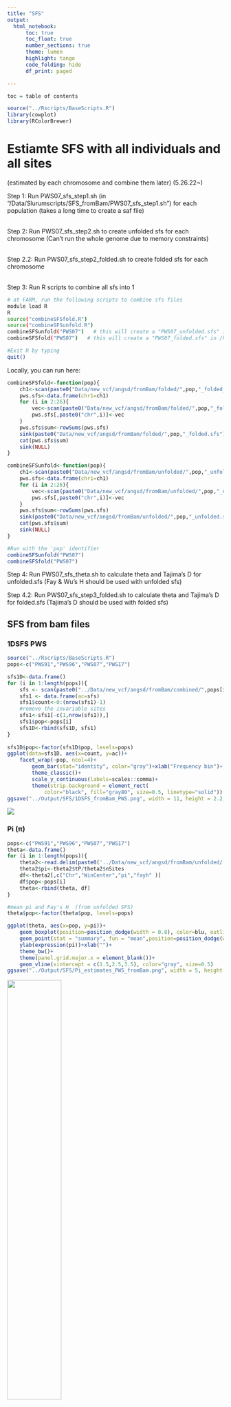 ```yaml
---
title: "SFS"
output:
  html_notebook:
      toc: true 
      toc_float: true
      number_sections: true
      theme: lumen
      highlight: tango
      code_folding: hide
      df_print: paged

---
```

```r
toc = table of contents

```

```r
source("../Rscripts/BaseScripts.R")
library(cowplot)
library(RColorBrewer)
```


# Estiamte SFS with all individuals and all sites

(estimated by each chromosome and combine them later) (5.26.22~)  

Step 1: Run PWS07_sfs_step1.sh (in "/Data/Slurumscripts/SFS_fromBam/PWS07_sfs_step1.sh") for each population (takes a long time to create a saf file)  
<br>

Step 2: Run PWS07_sfs_step2.sh to create unfolded sfs for each chromosome (Can't run the whole genome due to memory constraints)  
<br> 

Step 2.2: Run PWS07_sfs_step2_folded.sh to create folded sfs for each chromosome   
<br>

Step 3: Run R scripts to combine all sfs into 1

```bash
# at FARM, run the following scripts to combine sfs files
module load R
R
source("combineSFSfold.R") 
source("combineSFSunfold.R") 
combineSFSunfold("PWS07")   # this will create a "PWS07_unfolded.sfs" in /home/ktist/ph/data/angsd/SFS/fromBam/
combineSFSfold("PWS07")   # this will create a "PWS07_folded.sfs" in /home/ktist/ph/data/angsd/SFS/fromBam/folded/

#Exit R by typing 
quit()
```

    
Locally, you can run here:
```r
combineSFSfold<-function(pop){
    ch1<-scan(paste0("Data/new_vcf/angsd/fromBam/folded/",pop,"_folded_chr1.sfs"))
    pws.sfs<-data.frame(chr1=ch1)
    for (i in 2:26){
        vec<-scan(paste0("Data/new_vcf/angsd/fromBam/folded/",pop,"_folded_chr",i,".sfs"))
        pws.sfs[,paste0("chr",i)]<-vec
    }
    pws.sfs$sum<-rowSums(pws.sfs)
    sink(paste0("Data/new_vcf/angsd/fromBam/folded/",pop,"_folded.sfs"))
    cat(pws.sfs$sum)
    sink(NULL)
}

combineSFSunfold<-function(pop){
    ch1<-scan(paste0("Data/new_vcf/angsd/fromBam/unfolded/",pop,"_unfolded_chr1.sfs"))
    pws.sfs<-data.frame(chr1=ch1)
    for (i in 2:26){
        vec<-scan(paste0("Data/new_vcf/angsd/fromBam/unfolded/",pop,"_unfolded_chr",i,".sfs"))
        pws.sfs[,paste0("chr",i)]<-vec
    }
    pws.sfs$sum<-rowSums(pws.sfs)
    sink(paste0("Data/new_vcf/angsd/fromBam/unfolded/",pop,"_unfolded.sfs"))
    cat(pws.sfs$sum)
    sink(NULL)
}

#Run with the 'pop' identifier
combineSFSunfold("PWS07")
combineSFSfold("PWS07")

```

Step 4: Run PWS07_sfs_theta.sh to calculate theta and Tajima's D for unfolded.sfs (Fay & Wu's H should be used with unfolded sfs)  

Step 4.2: Run PWS07_sfs_step3_folded.sh to calculate theta and Tajima's D for folded.sfs (Tajima's D should be used with folded sfs)  

## SFS from bam files {.tabset}

### 1DSFS PWS

```r

source("../Rscripts/BaseScripts.R")
pops<-c("PWS91","PWS96","PWS07","PWS17")

sfs1D<-data.frame()
for (i in 1:length(pops)){
    sfs <- scan(paste0("../Data/new_vcf/angsd/fromBam/combined/",pops[i],"_unfolded.sfs"))
    sfs1 <- data.frame(ac=sfs)
    sfs1$count<-0:(nrow(sfs1)-1)
    #remove the invariable sites
    sfs1<-sfs1[-c(1,nrow(sfs1)),]
    sfs1$pop<-pops[i]
    sfs1D<-rbind(sfs1D, sfs1)
}
    
sfs1D$pop<-factor(sfs1D$pop, levels=pops)
ggplot(data=sfs1D, aes(x=count, y=ac))+
    facet_wrap(~pop, ncol=4)+
        geom_bar(stat="identity", color="gray")+xlab("Frequency bin")+ ylab("Number of alleles")+
        theme_classic()+
        scale_y_continuous(labels=scales::comma)+
        theme(strip.background = element_rect(
            color="black", fill="gray80", size=0.5, linetype="solid"))
ggsave("../Output/SFS/1DSFS_fromBam_PWS.png", width = 11, height = 2.2, dpi=300)
```
![](../Output/SFS/1DSFS_fromBam_PWS.png)

### Pi (π)

```r
pops<-c("PWS91","PWS96","PWS07","PWS17")
theta<-data.frame()
for (i in 1:length(pops)){
    theta2<-read.delim(paste0('../Data/new_vcf/angsd/fromBam/unfolded/',pops[i],'_50kwin_10kstep.pestPG'))
    theta2$pi<-theta2$tP/theta2$nSites
    df<-theta2[,c("Chr","WinCenter","pi","fayh" )]
    df$pop<-pops[i]    
    theta<-rbind(theta, df)
}

#mean pi and Fay's H  (from unfolded SFS)
theta$pop<-factor(theta$pop, levels=pops)

ggplot(theta, aes(x=pop, y=pi))+
    geom_boxplot(position=position_dodge(width = 0.8), color=blu, outlier.alpha = 0.6,outlier.size = 0.7,width=0.6)+
    geom_point(stat = "summary", fun = "mean",position=position_dodge(width = 0.8))+
    ylab(expression(pi))+xlab("")+
    theme_bw()+
    theme(panel.grid.major.x = element_blank())+
    geom_vline(xintercept = c(1.5,2.5,3.5), color="gray", size=0.5)
ggsave("../Output/SFS/Pi_estimates_PWS_fromBam.png", width = 5, height = 3.5)
```

![](../Output/SFS/Pi_estimates_PWS_fromBam.png){width=50%}  

### Fay's H

```r
ggplot(theta, aes(x=pop, y=fayh))+
    geom_boxplot(position=position_dodge(width = 0.8), color=grb, outlier.alpha = 0.6,outlier.size = 0.7,width=0.6)+
    geom_point(stat = "summary", fun = "mean",position=position_dodge(width = 0.8))+
    ylab("Fay's H")+xlab("")+
    theme_bw()+
    theme(panel.grid.major.x = element_blank())+
    geom_vline(xintercept = c(1.5,2.5,3.5), color="gray", size=0.5)
ggsave("../Output/SFS/FayH_estimates_PWS_fromBam.png", width = 5, height = 3.5)
```
![](../Output/SFS/FayH_estimates_PWS_fromBam.png){width=50%}



### Tajima's D

```r

#Tajima's D (folded SFS)
theta<-data.frame()
for (i in 1:length(pops)){
    theta2<-read.delim(paste0('../Data/new_vcf/angsd/fromBam/folded/',pops[i],'_50kwin_10kstep.pestPG'))
    df<-theta2[,c("Chr","WinCenter","Tajima" )]
    df$pop<-pops[i]    
    theta<-rbind(theta, df)
}

theta$pop<-factor(theta$pop, levels=pops)
ggplot(theta, aes(x=pop, y=Tajima))+
    geom_boxplot(position=position_dodge(width = 0.8), color=org, outlier.alpha = 0.6,outlier.size = 0.7,width=0.6)+
    geom_point(stat = "summary", fun = "mean",position=position_dodge(width = 0.8))+
    ylab("Tajima's D")+xlab("")+
    theme_bw()+
    theme(panel.grid.major.x = element_blank())+
    geom_vline(xintercept = c(1.5,2.5,3.5), color="gray", size=0.5)
ggsave("../Output/SFS/TajimaD_PWS_fromBam.png", width = 5, height = 3.5)

```
![](../Output/SFS/TajimaD_PWS_fromBam.png){width=50%}

## Estimate SFS from VCF files 
(Using maf0.00 -no low allele freq cutoff)

Step 1: Run BC17_angsd_SFS.sh (in "/Data/Slurumscripts/SFS_fromVCFmaf00/") for each population - this will calculate sfs, theta for both folded and unfolded SFS. 

Step 2: Create 2D SFS by running each combination (ex. BC17CA172DSFS.sh in "/Data/Slurumscripts/SFS_fromVCFmaf00/") 

Step 3: Calculate Fst/Pbs for population combinations by running 3DFst scripts (ex. 3DFst_pws1.sh) 

```r
#Plot 2D SFS (Sfs_comparison.R)
source("../Rscripts/BaseScripts.R")

## 2D SFS
# The output from ANGSD is a flatten matrix: each value is the count of sites with the corresponding joint frequency ordered as
# [0,0] [0,1] [0,2] ..

# function to create a matrix from ANGSD output (a flatten matrix)
vec2mat<-function(vec, n1,n2, pop1, pop2){
    n1<-n1
    n2<-n2
    pop1<-pop1
    pop2<-pop2
    ANGSD.2D.SFS <- scan(paste(vec, sep=""), quiet=T)
    ANGSD.2D.SFS <- t(matrix(ANGSD.2D.SFS, nrow=n2*2+1, ncol=n1*2+1))
    # mask non-variant sites
    ANGSD.2D.SFS[1,1] <- 0
    ANGSD.2D.SFS[nrow(ANGSD.2D.SFS),ncol(ANGSD.2D.SFS)] <- 0
    df<-data.frame(ANGSD.2D.SFS)
    colnames(df)<-0:(ncol(df)-1)
    df$count<-0:(nrow(df)-1)
    return(df)
}

#Plot 2D SFS heatmap     
pops.info<-read.csv("../Data/Sample_metadata_892pops.csv")
pops.info$yr<-''
pops.info$yr[pops.info$year==96|pops.info$year==91]<-paste0(19,pops.info$year[pops.info$year==96|pops.info$year==91])
pops.info$yr[pops.info$year==07|pops.info$year==06|pops.info$year==17]<-paste0(20,pops.info$year[pops.info$year==07|pops.info$year==06|pops.info$year==17])
pops.info$yr<-apply(pops.info["yr"], 1, function(x) {if(x==206) x=2006
                                        if (x==207) x=2007
                                        else x=x})
pops.info$yr<-as.integer(pops.info$yr)
pops<-unique(pops.info$Population.Year)

pwss<-c("PWS91","PWS96","PWS07","PWS17")
tbs<-c("TB91","TB96","TB06","TB17")
sss<-c("SS96","SS06","SS17")
y17<-pops[grep("17",pops)]
comb1<-combn(pwss, 2)
comb1<-t(comb1)
comb2<-combn(tbs, 2)
comb2<-t(comb2)
comb3<-combn(sss, 2)
comb3<-t(comb3)
comb4<-combn(y17, 2)
comb4<-t(comb4)

#https://stackoverflow.com/questions/49689069/heatmap-with-continuous-rainbow-colours
cols <- rev(rainbow(7)[-7]) #rainbow colors for heatmap

#PWS
Plots<-list()
sfs.pws<-data.frame()
for (i in 1: nrow(comb1)){
    pop1<-comb1[i,1]
    pop2<-comb1[i,2]
    n1<-nrow(pops.info[pops.info$Population.Year==pop1,])
    n2<-nrow(pops.info[pops.info$Population.Year==pop2,])
    
    sfs1<-vec2mat(paste0("../Data/new_vcf/angsd/fromVCF/2D/folded_",pop1,"_",pop2,"_maf00.sfs"), n1=n1, n2=n2, pop1=pop1, pop2=pop2)
    
    if (pops.info$yr[pops.info$Population.Year==pop1][1]>pops.info$yr[pops.info$Population.Year==pop2][1]){
        sfs1<-data.frame(t(sfs1[,1:(ncol(sfs1)-1)]))
        colnames(sfs1)<-0:(ncol(sfs1)-1)
        sfs1$count<-0:(nrow(sfs1)-1)
        p2<-pop2
        pop2<-pop1
        pop1<-p2
    }
    #Plot first 30
    sfs2<-sfs1[1:30,1:30]
    sfs2$count<-0:(nrow(sfs2)-1)
    sfsm2<-melt(sfs2, id.vars="count")
    sfsm2$variable<-as.integer(as.character(sfsm2$variable))
    
    #zero as white (replace with NA)
    sfsm2$value[sfsm2$value==0]<-NA
    sfsm2$pop1<-pop1
    sfsm2$pop2<-pop2
    sfs.pws<-rbind(sfs.pws, sfsm2)
}

sfs.pws$pop1<-factor(sfs.pws$pop1, levels=c("PWS91","PWS96","PWS07","PWS17"))
sfs.pws$pop2<-factor(sfs.pws$pop2, levels=c("PWS91","PWS96","PWS07","PWS17"))

ggplot(sfs.pws, aes(x=count, y=variable))+
    facet_grid(pop2~pop1)+
    geom_raster(aes(fill=log10(value)))+xlab('')+ylab("")+
    scale_fill_gradientn(colors=cols, name="log(# of alleles)", na.value = "white")+
    theme_minimal()
ggsave("../Output/SFS/sfs_2D_PWS.png", width = 10, height = 8, dpi=300)
   

#TB
sfs.tb<-data.frame()
for (i in 1: nrow(comb2)){
    pop1<-comb2[i,1]
    pop2<-comb2[i,2]
    n1<-nrow(pops.info[pops.info$Population.Year==pop1,])
    n2<-nrow(pops.info[pops.info$Population.Year==pop2,])
    
    sfs1<-vec2mat(paste0("../Data/new_vcf/angsd/fromVCF/2D/folded_",pop1,"_",pop2,"_maf00.sfs"), n1=n1, n2=n2, pop1=pop1, pop2=pop2)
    
    if (pops.info$yr[pops.info$Population.Year==pop1][1]>pops.info$yr[pops.info$Population.Year==pop2][1]){
        sfs1<-data.frame(t(sfs1[,1:(ncol(sfs1)-1)]))
        colnames(sfs1)<-0:(ncol(sfs1)-1)
        sfs1$count<-0:(nrow(sfs1)-1)
        p2<-pop2
        pop2<-pop1
        pop1<-p2
    }
    #Plot first 30
    sfs2<-sfs1[1:30,1:30]
    sfs2$count<-0:(nrow(sfs2)-1)
    sfsm2<-melt(sfs2, id.vars="count")
    sfsm2$variable<-as.integer(as.character(sfsm2$variable))
    
    #zero as white (replace with NA)
    sfsm2$value[sfsm2$value==0]<-NA
    sfsm2$pop1<-pop1
    sfsm2$pop2<-pop2
    sfs.tb<-rbind(sfs.tb, sfsm2)
}

sfs.tb$pop1<-factor(sfs.tb$pop1, levels=c("TB91","TB96","TB06","TB17"))
sfs.tb$pop2<-factor(sfs.tb$pop2, levels=c("TB91","TB96","TB06","TB17"))

ggplot(sfs.tb, aes(x=count, y=variable))+
    facet_grid(pop2~pop1)+
    geom_raster(aes(fill=log10(value)))+xlab('')+ylab("")+
    scale_fill_gradientn(colors=cols, name="log(# of alleles)", na.value = "white")+
    theme_minimal()
ggsave("../Output/SFS/sfs_2D_TB.png", width = 10, height = 8, dpi=300)

#SS
sfs.ss<-data.frame()
for (i in 1: nrow(comb3)){
    pop1<-comb3[i,1]
    pop2<-comb3[i,2]
    n1<-nrow(pops.info[pops.info$Population.Year==pop1,])
    n2<-nrow(pops.info[pops.info$Population.Year==pop2,])
    sfs1<-vec2mat(paste0("../Data/new_vcf/angsd/fromVCF/2D/folded_",pop1,"_",pop2,"_maf00.sfs"), n1=n1, n2=n2, pop1=pop1, pop2=pop2)
    if (pops.info$yr[pops.info$Population.Year==pop1][1]>pops.info$yr[pops.info$Population.Year==pop2][1]){
        sfs1<-data.frame(t(sfs1[,1:(ncol(sfs1)-1)]))
        colnames(sfs1)<-0:(ncol(sfs1)-1)
        sfs1$count<-0:(nrow(sfs1)-1)
        p2<-pop2
        pop2<-pop1
        pop1<-p2
    }
    #Plot first 30
    sfs2<-sfs1[1:30,1:30]
    sfs2$count<-0:(nrow(sfs2)-1)
    sfsm2<-melt(sfs2, id.vars="count")
    sfsm2$variable<-as.integer(as.character(sfsm2$variable))
    
    #zero as white (replace with NA)
    sfsm2$value[sfsm2$value==0]<-NA
    sfsm2$pop1<-pop1
    sfsm2$pop2<-pop2
    sfs.ss<-rbind(sfs.ss, sfsm2)
}
sfs.ss$pop1<-factor(sfs.ss$pop1, levels=c("SS96","SS06","SS17"))
sfs.ss$pop2<-factor(sfs.ss$pop2, levels=c("SS96","SS06","SS17"))

ggplot(sfs.ss, aes(x=count, y=variable))+
    facet_grid(pop2~pop1)+
    geom_raster(aes(fill=log(value)))+xlab('')+ylab("")+
    scale_fill_gradientn(colors=cols, name="log(# of alleles)", na.value = "white")+
    theme_minimal()
ggsave("../Output/SFS/sfs_2D_SS.png", width = 10, height = 8, dpi=300)

#2017 pops
sfs17<-data.frame()
for (i in 1: nrow(comb4)){
    pop1<-comb4[i,1]
    pop2<-comb4[i,2]
    n1<-nrow(pops.info[pops.info$Population.Year==pop1,])
    n2<-nrow(pops.info[pops.info$Population.Year==pop2,])
    sfs1<-vec2mat(paste0("../Data/new_vcf/angsd/fromVCF/2D/folded_",pop1,"_",pop2,"_maf00.sfs"), n1=n1, n2=n2, pop1=pop1, pop2=pop2)
    
    #Plot first 30
    sfs2<-sfs1[1:30,1:30]
    sfs2$count<-0:(nrow(sfs2)-1)
    sfsm2<-melt(sfs2, id.vars="count")
    sfsm2$variable<-as.integer(as.character(sfsm2$variable))
    
    #zero as white (replace with NA)
    sfsm2$value[sfsm2$value==0]<-NA
    sfsm2$pop1<-pop1
    sfsm2$pop2<-pop2
    sfs17<-rbind(sfs17, sfsm2)
}

sfs17$pop1<-factor(sfs17$pop1, levels=paste(y17))
sfs17$pop2<-factor(sfs17$pop2, levels=paste(y17))

ggplot(sfs17, aes(x=count, y=variable))+
    facet_grid(pop2~pop1)+
    geom_raster(aes(fill=log(value)))+xlab('')+ylab("")+
    scale_fill_gradientn(colors=cols, name="log(# of alleles)", na.value = "white")+
    theme_minimal()
ggsave("../Output/SFS/sfs_2D_2017.png", width = 20, height = 16, dpi=300)
```

### 1D SFS all populations (Downsampled bam files)  
![](../Output/SFS/1DSFS_all_downsampled.png)  

### 2D SFS PWS  
![](../Output/SFS/sfs_2D_PWS.png){width=50%}

### 2D SFS TB    
![](../Output/SFS/sfs_2D_TB.png){width=50%}

### 2D SFS SS   
![](../Output/SFS/sfs_2D_SS.png){width=50%}  

### 2D SFS (2017)     
![](../Output/SFS/sfs_2D_2017.png){width=70%}  


# Fst between years per population 

## PWS  

### Fst along the genome
```r
### Fst estimates from 2Dsfs
pops<-c("PWS91","PWS96","PWS07","PWS17")
comb<-t(combn(pops,2))

fst<-data.frame()
for (i in 1: nrow(comb)){
    pop1<-comb[i,1]
    pop2<-comb[i,2]
    df<-read.delim(paste0("../Data/new_vcf/angsd/fromVCF/2D/fst_",pop1,"_",pop2,"_50kWindow_maf00"))
    conames<-colnames(df)[2:4]
    colnames(df)[4]<-"Fst"
    colnames(df)[1:3]<-conames
    df$pop<-paste0(pop1,".vs.",pop2)
    df$ch=as.integer(gsub("chr","", df$chr))
    df<-df[order(df$ch),]
    df$loc<-1:nrow(df)
    fst<-rbind(fst, df)
}

evens<-paste0("chr",seq(2,26, by=2))
#Plot Fst valuese across Genome
fst$color<-"col1"
fst$color[fst$chr %in% evens]<-"col2"
fst$pop<-factor(fst$pop, levels=unique(fst$pop))

#add chromosome number
df<-fst[fst$pop=="PWS91.vs.PWS96",]
rows<-data.frame(chr=1:26)
for (i in 1:26){
    if (i ==1){
        rows$n[i]<-nrow(df[df$ch==i,])
        rows$middle[i]<--nrow(df[df$ch==i,])/2
    }
    if (i >1){
        rows$n[i]<-nrow(df[df$ch==i,])
        rows$middle[i]<-sum(rows$n[1:(i-1)])+rows$n[i]/2
    }
}
#
ggplot(fst, aes(x=loc, y=Fst, color=color))+
    facet_wrap(~pop, ncol = 1, strip.position="right")+
    geom_point(size=0.2)+
    scale_color_manual(values=c("gray50","steelblue"))+
    theme_bw()+
    ylab("Fst")+xlab('Genome position')+
    theme(legend.position = "none", panel.grid.major.x = element_blank(), panel.grid.minor.x = element_blank())+
    scale_x_continuous(breaks=rows$middle, labels=1:26)
ggsave("../Output/SFS/PWS_Fst_pairwise_comparison.png", width = 20, height = 10, dpi=150)
```
![Pairwise Fst along the genome](../Output/SFS/PWS_Fst_pairwise_comparison.png)  
### Pairwise Fst along each chromosome

```r
## Plot Fst values along each chromosome
fst$chr<-factor(fst$chr, levels=paste0("chr",1:26))
fstpw<-fst
plots<-list()
compare<-paste0(unique(fstpw$pop))
max(fstpw$Fst)
for (i in 1:6){ 
    fs<-gsub("vs.","",compare[i])
    pops <- unlist(strsplit(fs, "\\."))
    maxy<-max(fstpw$Fst[fstpw$pop==compare[i]])
    # Fst with actual line to highlight the differences
    plots[[i]] <- ggplot(fstpw[fstpw$pop==compare[i],], aes(x =midPos, y =Fst )) + 
        geom_point(size = 1, color = gry,alpha = 0.4, shape = 1)+
        theme_minimal()+ylim(0,maxy+0.02)+
        theme(axis.text.x=element_blank())+
        ylab("Fst\n")+ xlab("")+ 
        ggtitle(paste0(pops[1]," vs.", pops[2]))+
        geom_line(color=blu, size=0.2)+
        facet_wrap(~chr, ncol = 9)
}
#save the plots together
{png(paste0("../Output/SFS/PWS_Fst_maf00_chr.png"), height = 8, width = 18, res=150, units = "in")
grid.arrange(plots[[3]], plots[[2]], plots[[4]], plots[[1]],plots[[5]],plots[[6]], ncol=3)
dev.off()}
```
![Pairwise Fst for each genome](../Output/SFS/PWS_Fst_maf00_chr.png)  
  

### Create pairwise Fst matrix
```r
## ..continued from above 
pops<-c("PWS91","PWS96","PWS07","PWS17")
comb<-t(combn(pops,2))

## Plot average fst in a heatmap
comp<-unique(fst$pop)
pairfst<-data.frame(matrix(ncol=4, nrow=4), row.names=pops)
colnames(pairfst)<-pops
for (i in 1:6){
    pop1<-comb[i,1]
    pop2<-comb[i,2]
    df<-fst[fst$pop==comp[i],]
    pairfst[pop1,pop2]<-mean(df$Fst, na.rm=T)
    #pairfst[pop2,pop1]<-mean(df$Fst, na.rm=T)
}
write.csv(pairfst,"../Output/SFS/PWS_pairwiseFst_matrix.csv")

pairfst<-read.csv("../Output/SFS/PWS_pairwiseFst_matrix.csv", row.names = 1)
df<-pairfst
diag(df)<-0
df$pop<-rownames(df)
dfm<-melt(df,na.rm=T, id.vars='pop')

#NA to diagonal
dfm$value[dfm$value==0]<-NA
dfm$pop<-factor(dfm$pop, levels=pops)
dfm$value<-round(dfm$value, 4)
ggplot(data = dfm, aes(pop, variable, fill = value))+
    geom_tile(color = "white")+
    scale_fill_gradientn(colors=c("white", "#0C54FF"), limits=c(0, (max(dfm$value, na.rm=T)+0.005)),na.value="gray80", 
                         name="Fst")+
    theme_minimal()+ xlab("")+ylab("")+
    theme(axis.text.x = element_text(angle = 0, vjust = 0, 
                                     size = 12, hjust = 0.5))+
    theme(axis.text.y = element_text(size = 12))+
    coord_fixed()+
    geom_text(aes(pop, variable, label = value), color = "black", size = 5)
ggsave(paste0("../Output/SFS/pairwiseFst_PWS.png"), width = 5, height = 5, dpi=150)
```
![PWS Pairwise Fst](../Output/SFS/pairwiseFst_PWS.png){width=50%}

```r
# Plot Fst in a bar plot ordered and colored in the same way as Fst/Pi shuffle results (Shuffling_pi.fst.tehat.Rmd)
fsts<-dfm[!is.na(dfm$value),]
fsts$comp<-paste0(fsts$pop,"_",fsts$variable)

#set the colors
div1<-diverging_hcl(6, palette="Blue-Red")
div2<-rev(div1)
names(div2)<-c("PWS96_PWS07","PWS07_PWS17","PWS91_PWS96", "PWS91_PWS07", "PWS91_PWS17","PWS96_PWS17")
fsts<-fsts[order(fsts$value, decreasing = T),]
fsts$comp<-factor(fsts$comp, levels=paste0(unique(fsts$comp)))

ggplot(fsts, aes(x=comp, y=value, fill=comp))+
    geom_bar(stat="identity")+
    scale_fill_manual(name = "comp",values = div2)+
    xlab('')+ylab('Fst')+
    theme_classic()+
    theme(axis.text.x = element_text(angle=45, hjust=1), legend.title = element_blank())
ggsave("../Output/Fst/PairwiseFst_ordered.png", width = 4, height = 2.8, dpi=300 )

#Fst over time

fsts2<-fsts[fsts$comp %in% c("PWS91_PWS96","PWS96_PWS07","PWS07_PWS17"),]
fsts2$time<-1
fsts2$time[fsts2$comp=="PWS96_PWS07"]<-2
fsts2$time[fsts2$comp=="PWS07_PWS17"]<-3

ggplot(fsts2, aes(x=time, y=value))+
    geom_point(size=3, color="steelblue")+
    geom_path(color="steelblue")+
    theme_classic()+ylab("Fst")+xlab("")+
    scale_x_continuous(breaks=c(1,2,3), labels=c("91-96", "96-07","07-17"))
ggsave("../Output/Fst/Fst_overTime.png", width = 4, height = 2.8, dpi=300 )

fsts$series<-"1991-2007, 1991-2017"
fsts$series[fsts$comp %in% c("PWS91_PWS96","PWS96_PWS07","PWS07_PWS17")]<-"1991-1996, 1996-2007, 2007-2017"
fsts$series[fsts$comp =="PWS96_PWS17"]<-"1996-2017"
fsts$time<-1
fsts$time[fsts$variable=="PWS17"]<-3
fsts$time[fsts$variable=="PWS07"]<-2
source("../Rscripts/BaseScripts.R")

ggplot(fsts, aes(x=time, y=value, color=series))+
    geom_point(size=3)+
    geom_path()+
    scale_color_manual(values=cols)+
    theme_classic()+ylab("Fst")+xlab("")+
    scale_x_continuous(breaks=c(1,2,3), labels=c("1991-1996", "~2007","~2017"))+
    theme(legend.title = element_blank())
ggsave("../Output/Fst/Fst_overTime_allComparison.png", width = 6, height = 2.8, dpi=300 )


fstP1<-fsts
fstP2<-fsts2
```

![](../Output/Fst/Fst_overTime.png)  


![](../Output/Fst/Fst_overTime_allComparison.png)  


### Plot mean Fst for each chromosome  

```r
# Plot mean Fst of each chromosme
Fst<-data.frame()
compare<-paste0(unique(fstpw$pop))
for (j in 1:26){
    fst.ch<-fst[fst$ch==j,]
    pairch<-data.frame(matrix(ncol=4, nrow=4), row.names=pops)
    colnames(pairch)<-pops
    for (i in 1:6){
        pop1<-comb[i,1]
        pop2<-comb[i,2]
        df<-fst.ch[fst.ch$pop==compare[i],]
        pairch[pop1,pop2]<-mean(df$Fst, na.rm=T)
    }
    diag(pairch)<-0
    pairch$pop<-rownames(pairch)
    dfm<-melt(pairch,na.rm=T, id.vars='pop')
    
    #NA to diagonal
    dfm$value[dfm$value==0]<-NA
    dfm$pop<-factor(dfm$pop, levels=pops)
    dfm$value<-round(dfm$value, 4)
    dfm$chr<-j
    Fst<-rbind(Fst, dfm)
    
}
Fst$id<-paste0(Fst$pop," vs.",Fst$variable)
Fst<-Fst[!is.na(Fst$value),]
ggplot(Fst, aes(x=chr, y=value,color=id))+
    geom_point()+
    geom_path(stat="identity")+
    theme_minimal()+ylab("Fst")+
    scale_x_continuous(breaks=1:26, labels = 1:26)+
    theme(legend.title = element_blank(), panel.grid.minor.x = element_blank())
ggsave("../Output/SFS/PWS_Fst_byChromosome_dotplot.png", width = 8, height=4.5, dpi=150)
```
![PWS average Fst per chromosome](../Output/SFS/PWS_Fst_byChromosome_dotplot.png){width=80%}  

<br>

## Togiak Bay
### Pairwise Fst along the genome  

```r
pops<-c("TB91","TB96","TB06","TB17")
comb<-t(combn(pops,2))

fst<-data.frame()
for (i in 1: nrow(comb)){
    pop1<-comb[i,1]
    pop2<-comb[i,2]
    df<-read.delim(paste0("../Data/new_vcf/angsd/fromVCF/2D/fst_",pop1,"_",pop2,"_50kWindow_maf00"))
    conames<-colnames(df)[2:4]
    colnames(df)[4]<-"Fst"
    colnames(df)[1:3]<-conames
    df$pop<-paste0(pop1,".vs.",pop2)
    df$ch=as.integer(gsub("chr","", df$chr))
    df<-df[order(df$ch),]
    df$loc<-1:nrow(df)
    fst<-rbind(fst, df)
}
evens<-paste0("chr",seq(2,26, by=2))
#Plot Fst values across Genome
fst$color<-"col1"
fst$color[fst$chr %in% evens]<-"col2"
fst$pop<-factor(fst$pop, levels=unique(fst$pop))

#add chromosome number
df<-fst[fst$pop=="TB91.vs.TB96",]
rows<-data.frame(chr=1:26)
for (i in 1:26){
    if (i ==1){
        rows$n[i]<-nrow(df[df$ch==i,])
        rows$middle[i]<--nrow(df[df$ch==i,])/2
    }
    if (i >1){
        rows$n[i]<-nrow(df[df$ch==i,])
        rows$middle[i]<-sum(rows$n[1:(i-1)])+rows$n[i]/2
    }
}
#
ggplot(fst, aes(x=loc, y=Fst, color=color))+
    facet_wrap(~pop, ncol = 1, strip.position="right")+
    geom_point(size=0.2)+
    scale_color_manual(values=c("gray50","steelblue"))+
    theme_bw()+
    ylab("Fst")+xlab('Genome position')+
    theme(legend.position = "none", panel.grid.major.x = element_blank(), panel.grid.minor.x = element_blank())+
    scale_x_continuous(breaks=rows$middle, labels=1:26)
ggsave("../Output/SFS/TB_Fst_pairwise_comparison.png", width =18 , height = 9, dpi=150)
```
![](../Output/SFS/TB_Fst_pairwise_comparison.png)  

### Pairwise Fst along each chromosome
```r
## Plot Fst values along each chromosome
fst$chr<-factor(fst$chr, levels=paste0("chr",1:26))
fsttb<-fst
plots<-list()
compare<-paste0(unique(fsttb$pop))
for (i in 1:6){ 
    fs<-gsub("vs.","",compare[i])
    pops <- unlist(strsplit(fs, "\\."))
    maxy<-max(fsttb$Fst[fsttb$pop==compare[i]])
    # Fst with actual line to highlight the differences
    plots[[i]] <- ggplot(fsttb[fsttb$pop==compare[i],], aes(x =midPos, y =Fst )) + 
        geom_point(size = 1, color = gry,alpha = 0.4, shape = 1)+
        theme_minimal()+ylim(0,maxy+0.02)+
        theme(axis.text.x=element_blank())+
        ylab("Fst\n")+ xlab("")+ 
        ggtitle(paste0(pops[1]," vs.", pops[2]))+
        geom_line(color=blu, size=0.2)+
        facet_wrap(~chr, ncol = 9)
}
```

```bash
#To save the plots, run in R
png(paste0("Output/SFS/TB_Fst_maf00_chr.png"), height = 8, width = 18, res=150, units = "in")  
grid.arrange(plots[[3]], plots[[2]], plots[[4]], plots[[1]],plots[[5]],plots[[6]], ncol=3)  
dev.off()  
```

![](../Output/SFS/TB_Fst_maf00_chr.png)  


### Pairwise Fst matrix
```r
## Continued from the above
pops<-c("TB91","TB96","TB06","TB17")
comb<-t(combn(pops,2))

## Plot average fst in a heatmap
compare<-unique(fst$pop)
pairfst<-data.frame(matrix(ncol=4, nrow=4), row.names=pops)
colnames(pairfst)<-pops
for (i in 1:6){
    pop1<-comb[i,1]
    pop2<-comb[i,2]
    df<-fst[fst$pop==compare[i],]
    pairfst[pop1,pop2]<-mean(df$Fst, na.rm=T)
}
write.csv(pairfst,"../Output/SFS/TB_pairwiseFst_matrix.csv")

#pairfst<-read.csv("../Output/SFS/TB_pairwiseFst_matrix.csv", row.names = 1)

df<-pairfst
diag(df)<-0
df$pop<-rownames(df)
dfm<-melt(df,na.rm=T, id.vars='pop')
#NA to diagonal
dfm$value[dfm$value==0]<-NA
dfm$pop<-factor(dfm$pop, levels=pops)
dfm$value<-round(dfm$value, 4)
ggplot(data = dfm, aes(pop, variable, fill = value))+
    geom_tile(color = "white")+
    scale_fill_gradientn(colors=c("white", "#0C54FF"), limits=c(0, (max(dfm$value, na.rm=T)+0.005)),na.value="gray80", 
                         name="Fst")+
    theme_minimal()+ xlab("")+ylab("")+
    theme(axis.text.x = element_text(angle = 0, vjust = 0, 
                                     size = 12, hjust = 0.5))+
    theme(axis.text.y = element_text(size = 12))+
    coord_fixed()+
    geom_text(aes(pop, variable, label = value), color = "black", size = 5)
ggsave(paste0("../Output/SFS/pairwiseFst_TB.png"), width = 5, height = 5, dpi=150)
```
![](../Output/SFS/pairwiseFst_TB.png){width=50%}  


```r
# Plot Fst in a bar plot ordered and colored in the same way as Fst/Pi shuffle results (Shuffling_pi.fst.tehat.Rmd)
fsts<-dfm[!is.na(dfm$value),]
fsts$comp<-paste0(fsts$pop,"_",fsts$variable)

#set the colors
#div1<-diverging_hcl(6, palette="Blue-Red")
#div2<-rev(div1)
#names(div2)<-c("PWS96_PWS07","PWS07_PWS17","PWS91_PWS96", "PWS91_PWS07", "PWS91_PWS17","PWS96_PWS17")
fsts<-fsts[order(fsts$value, decreasing = T),]
fsts$comp<-factor(fsts$comp, levels=paste0(unique(fsts$comp)))

ggplot(fsts, aes(x=comp, y=value, fill=comp))+
    geom_bar(stat="identity")+
    scale_fill_manual(values = div1)+
    xlab('')+ylab('Fst')+
    theme_classic()+
    theme(axis.text.x = element_text(angle=45, hjust=1), legend.title = element_blank())
ggsave("../Output/Fst/TB_PairwiseFst_ordered.png", width = 4, height = 2.8, dpi=300 )

#Fst over time
fsts2<-fsts[fsts$comp %in% c("TB91_TB96","TB96_TB06","TB06_TB17"),]
fsts2$time<-1
fsts2$time[fsts2$comp=="TB96_TB06"]<-2
fsts2$time[fsts2$comp=="TB06_TB17"]<-3
fsts2<-fsts2[order(fsts2$time),]
ggplot(fsts2, aes(x=time, y=value))+
    geom_point(size=3, color="steelblue")+
    geom_path( aes(x=time, y=value),color="steelblue")+
    theme_classic()+ylab("Fst")+xlab("")+
    scale_x_continuous(breaks=c(1,2,3), labels=c("1991-1996", "1996-2006","2006-2017"))
ggsave("../Output/Fst/Fst_overTime_TB.png", width = 4, height = 2.8, dpi=300 )

fsts$series<-"1991-2007, 1991-2017"
fsts$series[fsts$comp %in% c("TB91_TB96","TB96_TB06","TB06_TB17")]<-"1991-1996, 1996-2007, 2007-2017"
fsts$series[fsts$comp =="TB96_TB17"]<-"1996-2017"
fsts$time<-1
fsts$time[fsts$variable=="TB17"]<-3
fsts$time[fsts$variable=="TB06"]<-2
#source("../Rscripts/BaseScripts.R")
fsts<-fsts[order(fsts$time),]
ggplot(fsts, aes(x=time, y=value, color=series))+
    geom_point(size=3)+
    geom_path()+
    scale_color_manual(values=cols)+
    theme_classic()+ylab("Fst")+xlab("")+
    scale_x_continuous(breaks=c(1,2,3), labels=c("1991-1996", "~2007","~2017"))+
    theme(legend.title = element_blank())
ggsave("../Output/Fst/Fst_overTime_TB_allComparison.png", width = 6, height = 2.8, dpi=300 )

# plot both PWS and TB together

fstP2$pop<-"PWS"
fsts2$pop<-"TB"
fstPT<-rbind(fstP2, fsts2)

ggplot(fstPT, aes(x=time, y=value, color=pop))+
    geom_point(size=3)+
    geom_path( aes(x=time, y=value))+
    scale_color_manual(values=cols[c(2,1)])+
    theme_classic()+ylab("Fst")+xlab("")+
    scale_x_continuous(breaks=c(1,2,3), labels=c("1991-1996", "1996-2006","2006-2017"))+
    theme(legend.title = element_blank())
ggsave("../Output/Fst/Fst_overTime_PWS_TB.png", width = 4, height = 2.8, dpi=300 )

```

![](../Output/Fst/Fst_overTime_TB.png){width=50%]}



![](../Output/Fst/Fst_overTime_TB_allComparison.png){width=64%]


### Mean pairsie Fst per chromosome 
```r
# Plot mean Fst of each chromosme
Fst<-data.frame()
for (j in 1:26){
    fst.ch<-fst[fst$ch==j,]
    pairch<-data.frame(matrix(ncol=4, nrow=4), row.names=pops)
    colnames(pairch)<-pops
    for (i in 1:6){
        pop1<-comb[i,1]
        pop2<-comb[i,2]
        df<-fst.ch[fst.ch$pop==compare[i],]
        pairch[pop1,pop2]<-mean(df$Fst, na.rm=T)
    }
    diag(pairch)<-0
    pairch$pop<-rownames(pairch)
    dfm<-melt(pairch,na.rm=T, id.vars='pop')
    
    #NA to diagonal
    dfm$value[dfm$value==0]<-NA
    dfm$pop<-factor(dfm$pop, levels=pops)
    dfm$value<-round(dfm$value, 4)
    dfm$chr<-j
    Fst<-rbind(Fst, dfm)
    
}
Fst$id<-paste0(Fst$pop," vs.",Fst$variable)
Fst<-Fst[!is.na(Fst$value),]
ggplot(Fst, aes(x=chr, y=value,color=id))+
    geom_point()+
    geom_path(stat="identity")+
    theme_minimal()+ylab("Fst")+
    scale_x_continuous(breaks=1:26, labels = 1:26)+
    theme(legend.title = element_blank(), panel.grid.minor.x = element_blank())
ggsave("../Output/SFS/TB_Fst_byChromosome_dotplot.png", width = 13, height=6.5, dpi=150)
```

![TB mean Fst per chromosome](../Output/SFS/TB_Fst_byChromosome_dotplot.png)

<br>

## Sitka Sound  
### Pairwise Fst along the genome 
```r

pops<-c("SS96","SS06","SS17")
comb<-t(combn(pops,2))

fst<-data.frame()
for (i in 1: nrow(comb)){
    pop1<-comb[i,1]
    pop2<-comb[i,2]
    df<-read.delim(paste0("../Data/new_vcf/angsd/fromVCF/2D/fst_",pop1,"_",pop2,"_50kWindow_maf00"))
    conames<-colnames(df)[2:4]
    colnames(df)[4]<-"Fst"
    colnames(df)[1:3]<-conames
    df$pop<-paste0(pop1,".vs.",pop2)
    df$ch=as.integer(gsub("chr","", df$chr))
    df<-df[order(df$ch),]
    df$loc<-1:nrow(df)
    fst<-rbind(fst, df)
}

evens<-paste0("chr",seq(2,26, by=2))
#Plot Fst values across Genome
fst$color<-"col1"
fst$color[fst$chr %in% evens]<-"col2"
fst$pop<-factor(fst$pop, levels=unique(fst$pop))

#add chromosome number
df<-fst[fst$pop=="SS96.vs.SS06",]
rows<-data.frame(chr=1:26)
for (i in 1:26){
    if (i ==1){
        rows$n[i]<-nrow(df[df$ch==i,])
        rows$middle[i]<--nrow(df[df$ch==i,])/2
    }
    if (i >1){
        rows$n[i]<-nrow(df[df$ch==i,])
        rows$middle[i]<-sum(rows$n[1:(i-1)])+rows$n[i]/2
    }
}
#
ggplot(fst, aes(x=loc, y=Fst, color=color))+
    facet_wrap(~pop, ncol = 1, strip.position="right")+
    geom_point(size=0.2)+
    scale_color_manual(values=c("gray50","steelblue"))+
    theme_bw()+
    ylab("Fst")+xlab('Genome position')+
    theme(legend.position = "none", panel.grid.major.x = element_blank(), panel.grid.minor.x = element_blank())+
    scale_x_continuous(breaks=rows$middle, labels=1:26)
ggsave("../Output/SFS/SS_Fst_pairwise_comparison.png", width = 16, height = 7, dpi=150)
```
![](../Output/SFS/SS_Fst_pairwise_comparison.png)  
  
   
### Pairwise Fst along each chromosome
```r
## Plot Fst values along each chromosome
fst$chr<-factor(fst$chr, levels=paste0("chr",1:26))
fstss<-fst
plots<-list()
compare<-paste0(unique(fstss$pop))
for (i in 1:3){ 
    fs<-gsub("vs.","",compare[i])
    pops <- unlist(strsplit(fs, "\\."))
    maxy<-max(fstss$Fst[fstss$pop==compare[i]])
    # Fst with actual line to highlight the differences
    plots[[i]] <- ggplot(fstss[fstss$pop==compare[i],], aes(x =midPos, y =Fst )) + 
        geom_point(size = 1, color = gry,alpha = 0.4, shape = 1)+
        theme_minimal()+ylim(0,maxy+0.02)+
        theme(axis.text.x=element_blank())+
        ylab("Fst\n")+ xlab("")+ 
        ggtitle(paste0(pops[1]," vs.", pops[2]))+
        geom_line(color=blu, size=0.2)+
        facet_wrap(~chr, ncol = 9)
}

{png(paste0("Output/SFS/SS_Fst_maf00_chr.png"), height = 4, width = 18, res=150, units = "in")  
grid.arrange(plots[[1]], plots[[2]], plots[[3]], ncol=3)  
dev.off()  }
```

![](../Output/SFS/SS_Fst_maf00_chr.png)  
  
### Pairwise Fst matrix
```r
## Continued from the above
pops<-c("SS96","SS06","SS17")
comb<-t(combn(pops,2))

## Plot average fst in a heatmap
compare<-unique(fst$pop)
pairfst<-data.frame(matrix(ncol=3, nrow=3), row.names=pops)
colnames(pairfst)<-pops
for (i in 1:3){
    pop1<-comb[i,1]
    pop2<-comb[i,2]
    df<-fst[fst$pop==compare[i],]
    pairfst[pop1,pop2]<-mean(df$Fst, na.rm=T)
}
write.csv(pairfst,"../Output/SFS/SS_pairwiseFst_matrix.csv")

pairfst<-read.csv("../Output/SFS/SS_pairwiseFst_matrix.csv", row.names = 1)
df<-pairfst
diag(df)<-0
df$pop<-rownames(df)
dfm<-melt(df,na.rm=T, id.vars='pop')
#NA to diagonal
dfm$value[dfm$value==0]<-NA
dfm$pop<-factor(dfm$pop, levels=pops)
dfm$value<-round(dfm$value, 4)
ggplot(data = dfm, aes(pop, variable, fill = value))+
    geom_tile(color = "white")+
    scale_fill_gradientn(colors=c("white", "#0C54FF"), limits=c(0, (max(dfm$value, na.rm=T)+0.005)),na.value="gray80", 
                         name="Fst")+
    theme_minimal()+ xlab("")+ylab("")+
    theme(axis.text.x = element_text(angle = 0, vjust = 0, 
                                     size = 12, hjust = 0.5))+
    theme(axis.text.y = element_text(size = 12))+
    coord_fixed()+
    geom_text(aes(pop, variable, label = value), color = "black", size = 5)
ggsave(paste0("../Output/SFS/pairwiseFst_SS.png"), width = 5, height = 5, dpi=150)
```
![](../Output/SFS/pairwiseFst_SS.png){width=60%}  




```r
# Plot Fst in a bar plot ordered and colored in the same way as Fst/Pi shuffle results (Shuffling_pi.fst.tehat.Rmd)
fsts<-dfm[!is.na(dfm$value),]
fsts$comp<-paste0(fsts$pop,"_",fsts$variable)

#set the colors
#div1<-diverging_hcl(6, palette="Blue-Red")
#div2<-rev(div1)
#names(div2)<-c("PWS96_PWS07","PWS07_PWS17","PWS91_PWS96", "PWS91_PWS07", "PWS91_PWS17","PWS96_PWS17")
fsts<-fsts[order(fsts$value, decreasing = T),]
fsts$comp<-factor(fsts$comp, levels=paste0(unique(fsts$comp)))

ggplot(fsts, aes(x=comp, y=value, fill=comp))+
    geom_bar(stat="identity")+
    scale_fill_manual(values = div1)+
    xlab('')+ylab('Fst')+
    theme_classic()+
    theme(axis.text.x = element_text(angle=45, hjust=1), legend.title = element_blank())
ggsave("../Output/Fst/TB_PairwiseFst_ordered.png", width = 3.4, height = 2.8, dpi=300 )

#Fst over time
fsts2<-fsts[fsts$comp %in% c("SS96_SS06","SS06_SS17"),]
fsts2$time<-1
fsts2$time[fsts2$comp=="SS96_SS06"]<-2
fsts2$time[fsts2$comp=="SS06_SS17"]<-3
fsts2<-fsts2[order(fsts2$time),]
ggplot(fsts2, aes(x=time, y=value))+
    geom_point(size=3, color="steelblue")+
    geom_path( aes(x=time, y=value),color="steelblue")+
    theme_classic()+ylab("Fst")+xlab("")+
    scale_x_continuous(breaks=c(1,2,3), labels=c("1991-1996", "1996-2006","2006-2017"))
ggsave("../Output/Fst/Fst_overTime_SS.png", width = 3.5, height = 2.8, dpi=300 )

fsts$series<-"1991-2007, 1991-2017"
fsts$series[fsts$comp =="SS96_SS17"]<-"1996-2017"
fsts$time<-1
fsts$time[fsts$variable=="SS17"]<-3
fsts$time[fsts$variable=="SS06"]<-2
#source("../Rscripts/BaseScripts.R")
fsts<-fsts[order(fsts$time),]
ggplot(fsts, aes(x=time, y=value, color=series))+
    geom_point(size=3)+
    geom_path()+
    scale_color_manual(values=cols)+
    theme_classic()+ylab("Fst")+xlab("")+
    scale_x_continuous(breaks=c(1,2,3), labels=c("1991-1996", "~2007","~2017"))+
    theme(legend.title = element_blank())
ggsave("../Output/Fst/Fst_overTime_SS_allComparison.png", width = 6, height = 2.8, dpi=300 )


# plot all 3 pops together

fsts2$pop<-"SS"

fstPST<-rbind(fstPT, fsts2)

ggplot(fstPST, aes(x=time, y=value, color=pop))+
    geom_point(size=3)+
    geom_path( aes(x=time, y=value))+
    scale_color_manual(values=cols[c(2,1,3)])+
    theme_classic()+ylab("Fst")+xlab("")+
    scale_x_continuous(breaks=c(1,2,3), labels=c("1991-1996", "1996-2006","2006-2017"))+
    theme(legend.title = element_blank())
ggsave("../Output/Fst/Fst_overTime_3Pops.png", width = 5, height = 2.8, dpi=300 )

```
![](../Output/Fst/Fst_overTime_3Pops.png){width=60%}


### Mean pairsie Fst per chromosome  
```r
# Plot mean Fst of each chromosomes
Fst<-data.frame()
for (j in 1:26){
    fst.ch<-fst[fst$ch==j,]
    pairch<-data.frame(matrix(ncol=3, nrow=3), row.names=pops)
    colnames(pairch)<-pops
    for (i in 1:3){
        pop1<-comb[i,1]
        pop2<-comb[i,2]
        df<-fst.ch[fst.ch$pop==compare[i],]
        pairch[pop1,pop2]<-mean(df$Fst, na.rm=T)
    }
    diag(pairch)<-0
    pairch$pop<-rownames(pairch)
    dfm<-melt(pairch,na.rm=T, id.vars='pop')
    
    #NA to diagonal
    dfm$value[dfm$value==0]<-NA
    dfm$pop<-factor(dfm$pop, levels=pops)
    dfm$value<-round(dfm$value, 4)
    dfm$chr<-j
    Fst<-rbind(Fst, dfm)
    
}
Fst$id<-paste0(Fst$pop," vs.",Fst$variable)
Fst<-Fst[!is.na(Fst$value),]
ggplot(Fst, aes(x=chr, y=value,color=id))+
    geom_point()+
    geom_path(stat="identity")+
    theme_minimal()+ylab("Fst")+
    scale_x_continuous(breaks=1:26, labels = 1:26)+
    theme(legend.title = element_blank(), panel.grid.minor.x = element_blank())
ggsave("../Output/SFS/SS_Fst_byChromosome_dotplot.png", width = 8, height=4.5, dpi=150)
```
![](../Output/SFS/SS_Fst_byChromosome_dotplot.png)




## 2017 Populations

### Pairiwse Fst along the genome  

```r
popsn<-read.csv("../Data/Sample_metadata_892pops.csv")
pops<-unique(popsn$Population.Year)
y17<-pops[grep("17",pops)]

comb<-combn(y17, 2)
comb<-t(comb)

#Year2017
fst17<-data.frame()
for (i in 1: nrow(comb)){
    pop1<-comb[i,1]
    pop2<-comb[i,2]
    df<-read.delim(paste0("../Data/new_vcf/angsd/fromVCF/2D/fst_folded_",pop1,"_",pop2,"_50kWindow_maf00"))
    conames<-colnames(df)[2:4]
    colnames(df)[4]<-"Fst"
    colnames(df)[1:3]<-conames
    df$pop<-paste0(pop1,".vs.",pop2)
    df$ch=as.integer(gsub("chr","", df$chr))
    df<-df[order(df$ch),]
    df$loc<-1:nrow(df)
    fst17<-rbind(fst17, df)
}

write.csv(fst17,"../Output/SFS/Fst_window_year2017_allpops.csv")

fst17$ch<-as.integer(gsub("chr","",fst17$chr))
fst17<-fst17[order(fst17$ch, fst17$midPos),]
fst17$chr<-factor(fst17$chr, levels=paste0("chr",1:26))

pairs<-unique(fst17$pop)
plots<-list()
for (i in 1:length(pairs)){ 
    fs<-gsub(".vs","",pairs[i])
    pops <- unlist(strsplit(fs, "\\."))
    # Fst with actual line to highlight the differences
    df<-fst17[fst17$pop==pairs[i],]
    plots[[i]] <- ggplot(df, aes(x =midPos, y = Fst)) + 
        geom_point(size = 1, color = "gray",alpha = 0.4, shape = 1)+
        theme_minimal()+
        theme(axis.text.x=element_blank())+
        ylab("Fst\n")+ xlab("")+ 
        ggtitle(paste0(pops[1]," vs.", pops[2]))+
        geom_line(color="steelblue", size=0.2)+
        facet_wrap(~chr, ncol = 9)
}

#Same y-axis
plots2<-list()
#TB ylim=0.8
#nonTB 0.6
for (i in 1:length(pairs)){ 
    fs<-gsub(".vs","",pairs[i])
    pops <- unlist(strsplit(fs, "\\."))
    # Fst with actual line to highlight the differences
    df<-fst17[fst17$pop==pairs[i],]
    if (i %in% c(4,8,11,13,15)) ymax=0.8
    else ymax=0.6
    plots2[[i]] <- ggplot(df, aes(x =midPos, y = Fst)) + 
        geom_point(size = 1, color = "gray",alpha = 0.4, shape = 1)+
        theme_minimal()+ylim(0,ymax)+
        theme(axis.text.x=element_blank())+
        ylab("Fst\n")+ xlab("")+ 
        ggtitle(paste0(pops[1]," vs.", pops[2]))+
        geom_line(color="steelblue", size=0.2)+
        facet_wrap(~chr, ncol = 9)
}

```


```R
{png(paste0("../Output/SFS/Year2017_Fst1.png"), height = 8, width = 20, res=150, units = "in")
do.call(grid.arrange, c(plots[1:6], ncol=3))
dev.off()}

{png(paste0("../Output/SFS/Year2017_Fst2.png"), height = 12, width = 20, res=150, units = "in")
do.call(grid.arrange, c(plots[7:15], ncol=3))
dev.off()}

#plot non-TB
{png(paste0("../Output/SFS/Year2017_Fst_sameYaxis.png"), height = 16, width = 20, res=150, units = "in")
do.call(grid.arrange, c(plots2[c(1,2,3,5,6,7,9,10,12,14)], ncol=3))
dev.off()}

{png(paste0("../Output/SFS/Year2017_Fst_sameYaxis2_TB.png"), height = 12, width = 20, res=150, units = "in")
do.call(grid.arrange, c(plots2[c(4,8,11,13,15)], ncol=3))
dev.off()}
```

![contrast without TB](../Output/SFS/Year2017_Fst_sameYaxis.png)

![Contrast against TB pop](../Output/SFS/Year2017_Fst_sameYaxis2_TB.png)


### Paiwise Fst matrix

```r
#Plot pairwise Fst values
bcxca <- round(mean(fst17$Fst[fst17$pop=="BC17.vs.CA17"]),4)
bcxpw <- round(mean(fst17$Fst[fst17$pop=="BC17.vs.PWS17"]),4)
caxpw <- round(mean(fst17$Fst[fst17$pop=="CA17.vs.PWS17"]),4)
bcxwa <- round(mean(fst17$Fst[fst17$pop=="BC17.vs.WA17"]),4)
caxwa <- round(mean(fst17$Fst[fst17$pop=="CA17.vs.WA17"]),4)
bcxss <- round(mean(fst17$Fst[fst17$pop=="BC17.vs.SS17"]),4)
bcxtb <- round(mean(fst17$Fst[fst17$pop=="BC17.vs.TB17"]),4)
ssxtb <- round(mean(fst17$Fst[fst17$pop=="SS17.vs.TB17"]),4)
caxss <- round(mean(fst17$Fst[fst17$pop=="CA17.vs.SS17"]),4)
pwxss <- round(mean(fst17$Fst[fst17$pop=="PWS17.vs.SS17"]),4)
caxtb <- round(mean(fst17$Fst[fst17$pop=="CA17.vs.TB17"]),4)
pwxtb <- round(mean(fst17$Fst[fst17$pop=="PWS17.vs.TB17"]),4)
pwxwa <- round(mean(fst17$Fst[fst17$pop=="PWS17.vs.WA17"]),4)
ssxwa <- round(mean(fst17$Fst[fst17$pop=="SS17.vs.WA17"]),4)
tbxwa <- round(mean(fst17$Fst[fst17$pop=="TB17.vs.WA17"]),4)

fst_vec <- c(0,pwxtb,ssxtb,bcxtb,tbxwa,caxtb,
             pwxtb,0,pwxss,bcxpw,pwxwa,caxpw,
             ssxtb,pwxss,0,bcxss,ssxwa,caxss,
             bcxtb,bcxpw,bcxss,0,bcxwa,bcxca,
             tbxwa,pwxwa,ssxwa,bcxwa,0,caxwa,
             caxtb,caxpw,caxss,bcxca,caxwa,0)

fst_mat = matrix(fst_vec, nrow = 6, ncol = 6)
colnames(fst_mat) <- c("TB17","PWS17","SS17","BC17","WA17","CA17")
rownames(fst_mat) <- c("TB17","PWS17","SS17","BC17","WA17","CA17")

fst_mat[lower.tri(fst_mat, diag = F)]<-NA
write.csv(fst_mat, "../Output/SFS/Fst_matrix_2017_all.csv")

# Melt the correlation matrix
melted_cormat <- melt(fst_mat, na.rm = TRUE)
melted_cormat[melted_cormat==0]<-NA
# Heatmap
melted_cormat$color<-"a"
melted_cormat$color[melted_cormat$value>=0.1]<-"b"

ggplot(data = melted_cormat, aes(Var2, Var1, fill = value))+
    geom_tile(color = "white")+
    scale_fill_gradientn(colors=c("white", "blue"), limits=c(0, (max(melted_cormat$value, na.rm=T)+0.005)),na.value="gray80", 
                         name="Fst")+
    theme_minimal()+ xlab("")+ylab("")+
    theme(axis.text.x = element_text(angle = 0, vjust = 0, 
                                     size = 12, hjust = 0.5))+
    theme(axis.text.y = element_text(size = 12))+
    coord_fixed()+
    geom_text(aes(Var2, Var1, label = value, color=color),  size = 5)+
    scale_color_manual(values=c("black", "white"), guide='none')
ggsave("../Output/SFS/Fst_matrix_2017_all.png", height = 6, width = 6, dpi=150)
```
![](../Output/SFS/Fst_matrix_2017_all.png){width=75%}

## Fst change over time between PWS/SS/TB

```r

comb<-data.frame(a=c("PWS91","PWS96","PWS07","PWS17","PWS96","PWS07","PWS17","SS96","SS06","SS17"),b=c("TB91","TB96","TB06","TB17","SS96","SS06","SS17","TB96","TB06","TB17")) 

fsts<-data.frame()
for (i in 1: nrow(comb)){
    pop1<-comb[i,1]
    pop2<-comb[i,2]
    df<-read.delim(paste0("../Data/new_vcf/angsd/fromVCF/2D/fst_folded_",pop1,"_",pop2,"_50kWindow_maf00"))
    conames<-colnames(df)[2:4]
    colnames(df)[4]<-"Fst"
    colnames(df)[1:3]<-conames
    df$pop<-paste0(pop1,".vs.",pop2)
    df$ch=as.integer(gsub("chr","", df$chr))
    df<-df[order(df$ch),]
    df$loc<-1:nrow(df)
    fsts<-rbind(fsts, df)
}
write.csv(fsts,"../Output/SFS/Fst_betweenPop.csv")

re<-aggregate(fsts$Fst, by=list(fsts$pop), mean, na.rm=T)
compa<-strsplit(re$Group.1, split=".vs.")
re$pop1<-lapply(compa, "[[", 1)
re$pop2<-lapply(compa, "[[", 2)
re$year <- as.numeric(str_extract(re$pop1, "[0-9]+"))
re$year[re$year==7|re$year==6]<-2006
re$year[re$year==91]<-1991
re$year[re$year==96]<-1996
re$year[re$year==17]<-2017
re$pop1<-str_extract(re$pop1, "[aA-zZ]+")
re$pop2<-str_extract(re$pop2, "[aA-zZ]+")
re$pops<-paste0(re$pop1,"-",re$pop2)

ggplot(re, aes(x=year, y=x, color=pops, group=pops))+
    geom_point(position=position_dodge(width = 1), size=3)+
    geom_line(position=position_dodge(width = 1))+
    ylab("Fst")+xlab("Year")+
    theme_classic()+theme(legend.title = element_blank())+
    scale_color_manual(values=cols[c(1,5,4)])
ggsave("../Output/SFS/Fst_shift_overYears_3pops.png", width = 5, height = 3, dpi=300)

```

![](../Output/SFS/Fst_shift_overYears_3pops.png){width=50%}



<br>
<br>
  
# Use Pixy to calculate pi

## Steps

1. Create all sites (invariant) vcf files  
(see invariantVCF_PWS91.sh)

```bash
#Using bcftools mpileup (-r is to specify chromosome)
bcftools mpileup -f <reference.fa> -b <bamlist.txt> -r <X> | bcftools call -m -Oz -f GQ -o <output>

#Create a sample id file (required)
# Add population info to the sample sheet
sed 's/$/\tPWS91/' PWS91.txt >pws91pop.txt

#check the sample names in the vcf file
bcftools query -l PWS91_ch1.vcf.gz
# somehow, _ was replaced by .
```

2.  Reformat the sample file ('_' was replaced by '.' in the process of making vcf files)   

```r
pops<-c("PWS91","PWS96","PWS07","PWS17")
for (i in 1: length(pops)){
    df<-read.table(paste0("../Data/pixy/",pops[i],".txt"))
    df$V1<-gsub("_",".", df$V1)
    df$V2<-pops[i]
    write.table(df, paste0("../Data/pixy/",pops[i],"pop.txt"), quote = F, col.names=F, row.names = F, sep="\t")
}

pops<-c("TB91","TB96","TB06","TB17")
for (i in 1: length(pops)){
    df<-read.table(paste0("../Data/pixy/",pops[i],".txt"))
    df$V1<-gsub("_",".", df$V1)
    df$V2<-pops[i]
    write.table(df, paste0("../Data/pixy/",pops[i],"/" ,pops[i],"pop.txt"), quote = F, col.names=F, row.names = F, sep="\t")
}

pops<-c("SS96","SS06","SS17")
for (i in 1: length(pops)){
    df<-read.table(paste0("../Data/popinfo/",pops[i],".txt"))
    df$V1<-gsub("_",".", df$V1)
    df$V2<-pops[i]
    write.table(df, paste0("../Data/pixy/",pops[i],"/" ,pops[i],"pop.txt"), quote = F, col.names=F, row.names = F, sep="\t")
}
pops<-c("CA17","BC17","WA17")
for (i in 1: length(pops)){
    df<-read.table(paste0("../Data/popinfo/",pops[i],".txt"))
    df$V1<-gsub("_",".", df$V1)
    df$V2<-pops[i]
    write.table(df, paste0("../Data/pixy/",pops[i],"/" ,pops[i],"pop.txt"), quote = F, col.names=F, row.names = F, sep="\t")
}
```

3. Run Pixy (example: PWS91 Chr1)
```bash
#index the vcf.gz file
tabix PWS91_ch1.vcf.gz

# Run Pixy 
#first activate the conda env (py38) -runs on older Python (<=3.8)
conda activate py38
cd ~/Projects/PacHerring/Data/pixy
pixy --stats pi --vcf PWS91_ch1.vcf.gz --populations pws91pop.txt --window_size 10000 --n_core 8 --output_prefix PWS91_ch1

conda deactivate
```

4. Summarize the output from Pixy for PWS91 Chr1  

```r
pipi<-read.table("../Data/pixy/PWS91/PWS91_ch1_pi.txt", header=T)
ggplot(pipi, aes(x=window_pos_1, y=avg_pi))+
    geom_line(color=blu)+xlab('')+ylab(expression("mean "*pi))
ggsave("../Output/SFS/pixy_pi_pws91_ch1_line.png", width = 6, height = 3.5, dpi=300)
```
![](../Output/SFS/pixy_pi_pws91_ch1_line.png){width=75%}
```r
ggplot(pipi, aes(x=window_pos_1, y=avg_pi))+
    geom_point(size=0.3, color="gray20")

mean(pipi$avg_pi)
# 0.00278471

#weighted mean
pipi$pi_sum<-pipi$avg_pi*pipi$no_sites
sum(pipi$pi_sum)/sum(pipi$no_sites)
# 0.002775464
```

## Compare π estimated from ANGSD vs. Pixy

```r
#Compare with the pi estimated from ANGSD SFS 
theta<-read.delim(paste0('../Data/new_vcf/angsd/fromBam/unfolded/PWS91_50kwin_10kstep.pestPG'))
theta$pi<-theta$tP/theta$nSites
mean(theta$pi[theta$Chr=="chr1"])
#0.003826297

#chr1 comparison
ch1<-pipi[,c("chromosome", "avg_pi")]
ch1$method<-"Pixy"
theta2<-theta[,c("Chr","pi")]
theta2$method<-"ANGSD"
colnames(ch1)[1:2]<-c("Chr","pi")
ch1<-rbind(ch1,theta2)


ggplot(ch1, aes(x=method, y=pi))+
    geom_boxplot(aes(middle=mean(pi), color=method),outlier.alpha = 0.2)+
    theme_classic()+xlab('')+ylab(expression(pi))+
    scale_color_manual(values=c("#1f78b4","#fb9a99"), guide='none')
ggsave("../Output/SFS/Pi_comparison_pixy.vs.angsd.pws91.ch1.png", width=4, height=4,dpi=200 )
```
![](../Output/SFS/Pi_comparison_pixy.vs.angsd.pws91.ch1.png){width=50%}

### Run Pixy for all chromosomes for PWS 

```bash
#index vcf files for all chromosomes
for f in *.vcf.gz; do
filename=$(basename $f)
tabix $f 
done
```


```r
#create a script to run pixy
for (j in 1: length(pops)){
    sink(paste0("../Data/pixy/runpixy_", pops[j],".sh"))
    cat("#!/bin/bash\n\n")
    for (i in 1:26){
        cat(paste0("pixy --stats pi --vcf ",pops[j],"_ch",i,".vcf.gz --populations ",pops[j],"pop.txt --window_size 10000 --n_core 8 --output_prefix ",pops[j], "_ch",i, "\n"))
    }
    sink(NULL)
}
```

```bash
#Run pixy 
bash runpixy_PWS17.sh
#pixy script example:
pixy --stats pi --vcf PWS17_ch26.vcf.gz --populations PWS17pop.txt --window_size 10000 --n_core 8 --output_prefix PWS17_ch26
```


### Plot the outputs from Pixy for all PWS groups
```r
#read the output file for PWS:
pops<-c("PWS91","PWS96","PWS07","PWS17")

for (p in 1 : length(pops)){
    pixy<-data.frame()
    for (i in 1:26){
        df<-read.table(paste0("../Data/pixy/",pops[p],"/",pops[p],"_ch",i,"_pi.txt"), header=T)
        df$method<-"Pixy"
        df$WinCenter<-df$window_pos_2-5000
        df<-df[,c("chromosome","WinCenter","avg_pi","method")]
        colnames(df)[c(1,3)]<-c("Chr","pi")
        pixy<-rbind(pixy, df)
    }
    write.csv(pixy, paste0("../Output/Pi/",pops[p], "_Pi_pixy_per50kWindow.csv"))
    
    #Compare with the pi estimated from ANGSD SFS 
    theta<-read.delim(paste0('../Data/new_vcf/angsd/fromBam/unfolded/',pops[p],'_50kwin_10kstep.pestPG'))
    theta$pi<-theta$tP/theta$nSites
    theta$method<-"ANGSD"
    pi<-rbind(pixy, theta[,c("Chr","WinCenter","pi","method")])

    pi$Chr<-factor(pi$Chr, levels=paste0("chr",1:26))
    ggplot(pi, aes(x=Chr, y=pi, color=method))+
        geom_boxplot(aes(middle=mean(pi)),outlier.alpha = 0.2, outlier.size = 0.6)+
        theme_classic()+theme(axis.text.x = element_text(angle=45, hjust =1))+
        xlab("")+ylab(expression(pi))+ggtitle(pops[p])+
        scale_color_manual(values=c("#1f78b4","#fb9a99"))
    ggsave(paste0("../Output/Pi/Pi_comparison_pixy.vs.angsd.",pops[p], ".png"), width = 10, height = 5, dpi=100)
    
    # genome-wide mean pi comparison
    means <- aggregate(pi ~  method, pi, mean)
    
    ggplot(pi, aes(x=method, y=pi))+
        geom_boxplot(aes(color=method), outlier.alpha = 0.2, outlier.size = 0.6)+
        theme_classic()+ ggtitle(pops[p])+
        geom_point(stat = "summary", fun = "mean", color="gray40")+
         xlab("")+ylab(expression(pi))+
        scale_color_manual(values=c("#1f78b4","#fb9a99"), guide='none')+
        geom_text(data = means, aes(label = round(pi, digits=5), y = pi + 0.02), color="gray40")
    ggsave(paste0("../Output/Pi/Pi_comparison_pixy.vs.angsd_mean_",pops[p],".png"), width = 3, height = 3, dpi=200)
}

```

![](../Output/Pi/Pi_comparison_pixy.vs.angsd_mean_PWS91.png){width=30%} ![PWS91](../Output/Pi/Pi_comparison_pixy.vs.angsd_PWS91.png){width=60%} 

![PWS07](../Output/Pi/Pi_comparison_pixy.vs.angsd_mean_PWS07.png){width=30%}![](../Output/Pi/Pi_comparison_pixy.vs.angsd.PWS07.png){width=60%}  

![PWS17](../Output/Pi/Pi_comparison_pixy.vs.angsd_mean_PWS17.png){width=30%}![](../Output/Pi/Pi_comparison_pixy.vs.angsd.PWS17.png){width=60%}  

- **Pixy estimates have more variability**
- **Pixy esitmates are slightly lower than ANSGD estiamtes**

```r
# Assess the differences between ANGSD and Pixy
pops<-c("PWS91","PWS96","PWS07","PWS17")
diff<-data.frame(pop=pops)
for (p in 1 : length(pops)){
    pixy<-data.frame()
    for (i in 1:26){
        df<-read.table(paste0("../Data/pixy/",pops[p],"/",pops[p],"_ch",i,"_pi.txt"), header=T)
        df$method<-"Pixy"
        df$WinCenter<-df$window_pos_2-5000
        df<-df[,c("chromosome","WinCenter","avg_pi","method")]
        colnames(df)[c(1,3)]<-c("Chr","pi")
        pixy<-rbind(pixy, df)
    }
    #mean.pixy<-aggregate(pixy$pi, by=list(pixy$Chr), mean, na.rm=T)
    
    #Pi estimated from ANGSD SFS 
    theta<-read.delim(paste0('../Data/new_vcf/angsd/fromBam/unfolded/',pops[p],'_50kwin_10kstep.pestPG'))
    theta$pi<-theta$tP/theta$nSites
    theta$method<-"ANGSD"
    pi<-rbind(pixy, theta[,c("Chr","WinCenter","pi","method")])

    means<-aggregate(pi$pi, by=list(pi$method), mean, na.rm=T)
    
    #differences in pi estimates
    
    diff$prop.difference[p]<-means$x[means$Group.1=="ANGSD"]/means$x[means$Group.1=="Pixy"]
}


knitr::kable(diff)

```




### Compare across years -PWS
```r

pops<-c("PWS91","PWS96","PWS07","PWS17")
Pi<-data.frame()
for (i in 1:length(pops)){
    pi<-read.csv(paste0("../Output/Pi/",pops[i], "_Pi_pixy_per50kWindow.csv"), row.names =1 )
    pi$Chr<-factor(pi$Chr, levels=paste0("chr",1:26))
    pi$pop<-pops[i]
    Pi<-rbind(Pi,pi)
}

Pi$pop<-factor(Pi$pop, levels=pops)

means <- aggregate(pi ~ pop,Pi, mean)
ggplot(Pi, aes(x=pop, y=pi, color=pop))+
        geom_boxplot(aes(color=pop), outlier.alpha = 0.2, outlier.size = 0.6)+
        theme_classic()+ ggtitle("PWS")+
        geom_point(stat = "summary", fun = "mean", color="gray40")+
         xlab("")+ylab(expression(pi))+
        geom_text(data = means, aes(label = round(pi, digits=5), y = pi + 0.02), color="gray40")
ggsave(paste0("../Output/Pi/Pi_pixy_mean.",pops[i],".png"), width = 4.5, height = 3, dpi=200)
```

![](../Output/Pi/Pi_pixy_mean.PWS.png){width=60%}


```r
#read the output file for each pops:
pops<-c("TB91","TB96","TB06","TB17")

for (p in 1 : length(pops)){
    pixy<-data.frame()
    for (i in 1:26){
        df<-read.table(paste0("../Data/pixy/",pops[p],"/",pops[p],"_ch",i,"_pi.txt"), header=T)
        df$method<-"Pixy"
        df$WinCenter<-df$window_pos_2-5000
        df<-df[,c("chromosome","WinCenter","avg_pi","method")]
        colnames(df)[c(1,3)]<-c("Chr","pi")
        pixy<-rbind(pixy, df)
    }
    write.csv(pixy, paste0("../Output/Pi/",pops[p], "_Pi_pixy_per50kWindow.csv"))
}

Pi<-data.frame()
for (i in 1:length(pops)){
    pi<-read.csv(paste0("../Output/Pi/",pops[i], "_Pi_pixy_per50kWindow.csv"), row.names =1 )

    pi$Chr<-factor(pi$Chr, levels=paste0("chr",1:26))
    ggplot(pi, aes(x=Chr, y=pi))+
        geom_boxplot(aes(middle=mean(pi)),outlier.alpha = 0.2, outlier.size = 0.6,color="#1f78b4")+
        theme_classic()+theme(axis.text.x = element_text(angle=45, hjust =1))+
        xlab("")+ylab(expression(pi))+ggtitle(pops[i])
    ggsave(paste0("../Output/Pi/Pi_pixy.perChrom.",pops[i], ".png"), width = 8.5, height = 5, dpi=300)
    
    pi$pop<-pops[i]
    Pi<-rbind(Pi,pi)
}

Pi$pop<-factor(Pi$pop, levels=pops)
means <- aggregate(pi ~ pop,Pi, mean)
ggplot(Pi, aes(x=pop, y=pi, color=pop))+
        geom_boxplot(aes(color=pop), outlier.alpha = 0.2, outlier.size = 0.6)+
        theme_classic()+ ggtitle("TB")+
        geom_point(stat = "summary", fun = "mean", color="gray40")+
         xlab("")+ylab(expression(pi))+
        geom_text(data = means, aes(label = round(pi, digits=5), y = pi + 0.02), color="gray40")
ggsave(paste0("../Output/Pi/Pi_pixy_mean.TB.png"), width = 4.5, height = 3, dpi=200)
```

![](../Output/Pi/Pi_pixy_mean.TB.png){width=70%}


```r
#read the output file for each SS pop:
pops<-c("SS96","SS06","SS17")
for (p in 1 : length(pops)){
    pixy<-data.frame()
    for (i in 1:26){
        df<-read.table(paste0("../Data/pixy/",pops[p],"/",pops[p],"_ch",i,"_pi.txt"), header=T)
        df$method<-"Pixy"
        df$WinCenter<-df$window_pos_2-5000
        df<-df[,c("chromosome","WinCenter","avg_pi","method")]
        colnames(df)[c(1,3)]<-c("Chr","pi")
        pixy<-rbind(pixy, df)
    }
    write.csv(pixy, paste0("../Output/Pi/",pops[p], "_Pi_pixy_per50kWindow.csv"))
}

Pi<-data.frame()
for (i in 1:length(pops)){
    pi<-read.csv(paste0("../Output/Pi/",pops[i], "_Pi_pixy_per50kWindow.csv"), row.names =1 )
    pi$Chr<-factor(pi$Chr, levels=paste0("chr",1:26))
    ggplot(pi, aes(x=Chr, y=pi))+
        geom_boxplot(aes(middle=mean(pi)),outlier.alpha = 0.2, outlier.size = 0.6,color="#1f78b4")+
        theme_classic()+theme(axis.text.x = element_text(angle=45, hjust =1))+
        xlab("")+ylab(expression(pi))+ggtitle(pops[i])
    ggsave(paste0("../Output/Pi/Pi_pixy.perChrom.",pops[i], ".png"), width = 8.5, height = 5, dpi=300)
    
    pi$pop<-pops[i]
    Pi<-rbind(Pi,pi)
}

Pi$pop<-factor(Pi$pop, levels=pops)
means <- aggregate(pi ~ pop,Pi, mean)

ggplot(Pi, aes(x=pop, y=pi, color=pop))+
        geom_boxplot(aes(color=pop), outlier.alpha = 0.2, outlier.size = 0.6)+
        theme_classic()+
        geom_point(stat = "summary", fun = "mean", color="gray40")+
         xlab("")+ylab(expression(pi))+ggtitle("SS")+
        geom_text(data = means, aes(label = round(pi, digits=5), y = pi + 0.02), color="gray40")
ggsave(paste0("../Output/Pi/Pi_pixy_mean.SS.png"), width = 4.5, height = 3, dpi=200)
```

![](../Output/Pi/Pi_pixy_mean.SS.png){width=60%}


```r
 
#read the output file for each pops:
pops<-c("BC17","CA17","WA17")
for (p in 1 : length(pops)){
    pixy<-data.frame()
    for (i in 1:26){
        df<-read.table(paste0("../Data/pixy/",pops[p],"/",pops[p],"_ch",i,"_pi.txt"), header=T)
        df$method<-"Pixy"
        df$WinCenter<-df$window_pos_2-5000
        df<-df[,c("chromosome","WinCenter","avg_pi","method")]
        colnames(df)[c(1,3)]<-c("Chr","pi")
        pixy<-rbind(pixy, df)
    }
    write.csv(pixy, paste0("../Output/Pi/",pops[p], "_Pi_pixy_per50kWindow.csv"))
}

Pi<-data.frame()
for (i in 1:length(pops)){
    pi<-read.csv(paste0("../Output/Pi/",pops[i], "_Pi_pixy_per50kWindow.csv"), row.names =1 )
    pi$Chr<-factor(pi$Chr, levels=paste0("chr",1:26))
    ggplot(pi, aes(x=Chr, y=pi))+
        geom_boxplot(aes(middle=mean(pi)),outlier.alpha = 0.2, outlier.size = 0.6,color="#1f78b4")+
        theme_classic()+theme(axis.text.x = element_text(angle=45, hjust =1))+
        xlab("")+ylab(expression(pi))+ggtitle(pops[i])
    ggsave(paste0("../Output/Pi/Pi_pixy.perChrom.",pops[i], ".png"), width = 8.5, height = 5, dpi=300)
    
    pi$pop<-pops[i]
    Pi<-rbind(Pi,pi)
}

Pi$pop<-factor(Pi$pop, levels=pops)
means <- aggregate(pi ~ pop,Pi, mean)

ggplot(Pi, aes(x=pop, y=pi, color=pop))+
        geom_boxplot(aes(color=pop), outlier.alpha = 0.2, outlier.size = 0.6)+
        theme_classic()+
        geom_point(stat = "summary", fun = "mean", color="gray40")+
         xlab("")+ylab(expression(pi))+
        geom_text(data = means, aes(label = round(pi, digits=5), y = pi + 0.02), color="gray40")
#ggsave(paste0("../Output/Pi/Pi_pixy_mean.CA.BC.WA.png"), width = 4.5, height = 3, dpi=200)
```

```r
pops<-c("PWS91","PWS96","PWS07","PWS17","TB91","TB96","TB06","TB17","SS96","SS06","SS17")
year<-c(1991,1996,2007,2017,1991,1996,2006,2017,1996,2006,2017)
meanPi<-data.frame(pop.yr=pops, year=year)
for (i in 1:length(pops)){
    df<-read.csv(paste0("../Output/Pi/",pops[i], "_Pi_pixy_per50kWindow.csv"), row.names =1 )
    meanPi$mean[i]<-mean(df$pi, na.rm=T)
    meanPi$pop[i]<-gsub("\\d.+","",pops[i])
}


ggplot(meanPi, aes(x=year, y=mean, color=pop))+
    geom_point(size=3)+
    geom_line()+
    xlab("")+ylab(paste0("Mean ",expression(pi)))+
    theme_linedraw()+
    scale_color_manual(values=cols[c(2,1,5)])
ggsave("../Output/Pi/Pi_overYears.PWS.TB.SS.png", width = 6, height = 4, dpi=300)

```
![](../Output/Pi/Pi_overYears.PWS.TB.SS.png){width=65%}


```r

pops<-c("TB91","TB96","TB06","TB17","PWS91","PWS96","PWS07","PWS17","SS96","SS06","SS17","BC17","WA17","CA17")
year<-c(1991,1996,2006,2017,1991,1996,2007,2017,1996,2006,2017,2017,2017,2017)
meanPi<-data.frame(pop.yr=pops, year=year)
for (i in 1:length(pops)){
    df<-read.csv(paste0("../Output/Pi/",pops[i], "_Pi_pixy_per50kWindow.csv"), row.names =1 )
    meanPi$mean[i]<-mean(df$pi, na.rm=T)
    meanPi$pop[i]<-gsub("\\d.+","",pops[i])
}

#Mean pi comparison
meanPi$pop.yr<-factor(meanPi$pop.yr, levels=pops)
meanPi$pop<-factor(meanPi$pop, levels=c("TB","PWS","SS","BC","WA","CA"))

ggplot(meanPi, aes(x=pop.yr, y=mean, color=pop))+
    geom_point(size=3)+
    xlab("")+ylab(paste0("Mean ",expression(pi)))+
    theme_linedraw()+
    scale_color_manual(values=cols[c(5,2,1, 4,6,7)])+
    theme(axis.text.x = element_text(angle=45, hjust=1))
ggsave("../Output/Pi/meanPi_estimated.from.Pixy.png", width = 6, height = 4, dpi=300)

```
![](../Output/Pi/meanPi_estimated.from.Pixy.png){width=70%}

```r

pops<-c("TB91","TB96","TB06","TB17","PWS91","PWS96","PWS07","PWS17","SS96","SS06","SS17","BC17","WA17","CA17")
#year<-c(1991,1996,2006,2017,1991,1996,2007,2017,1996,2006,2017,2017,2017,2017)

Pi<-data.frame()
for (i in 1:length(pops)){
    pi<-read.csv(paste0("../Output/Pi/",pops[i], "_Pi_pixy_per50kWindow.csv"), row.names =1 )
    pi$pop.yr<-pops[i]
    pi$pop<-gsub("\\d.+","",pops[i])
    Pi<-rbind(Pi,pi)
}

Pi$pop.yr<-factor(Pi$pop.yr, levels=pops)
Pi$pop<-factor(Pi$pop, levels=c("TB","PWS","SS","BC","WA","CA"))
#means <- aggregate(pi ~ pop.yr,Pi, mean)
ggplot(Pi, aes(x=pop.yr, y=pi, color=pop))+
    geom_boxplot(aes(color=pop), outlier.alpha = 0.2, outlier.size = 0.6)+
    theme_classic()+ 
    geom_point(stat = "summary", fun = "mean", color="gray40")+
    xlab("")+ylab(expression(pi))+
    geom_point(stat="summary", fun=mean)+
    scale_color_manual(values=cols[c(5,2,1, 4,6,7)])
    #geom_text(data = means, aes(label = round(pi, digits=5), y = pi + 0.02), color="gray40")
ggsave(paste0("../Output/Pi/Pi_pixy_all_boxplot.png"), width = 4.5, height = 3, dpi=200)

ggplot(Pi, aes(x=pop.yr, y=pi, color=pop, fill=pop))+
    geom_boxplot(aes(color=pop), outlier.alpha = 0.1, outlier.size = 0.3)+
    theme_classic()+
    geom_point(stat = "summary", fun = "mean", color="gray40")+
    xlab("")+ylab(expression(pi))+ylim(0,0.0047)+
    geom_point(stat="summary", fun=mean, size=2.5)+
    scale_color_manual(values=cols)+
    scale_fill_manual(values=paste0(cols, "99"))+
    theme(axis.title.y =  element_text(size=15), legend.title = element_blank())
    
ggsave(paste0("../Output/Pi/Pi_pixy_all_boxplot_zoomed2.png"), width = 8, height = 3.4, dpi=300)
```
![](../Output/Pi/Pi_pixy_all_boxplot_zoomed.png){width=75%}



### Bootstrap pi values to get 95% CI

```r

# average theta values across sites

#############
# Parameters
#############
# number of chromosomes in each sample
#nchrCan40 <- 42 # sample size in # chromosomes
#nchrCan14 <- 48
#nchrLof07 <- 44
#nchrLof11 <- 48
#nchrLof14 <- 44

nboot <- 1000

nchr=26

####################
# load functions
require(data.table)
require(boot) # for bootstrap CIs


# For Tajima's D calcs. After https://github.com/ANGSD/angsd/blob/master/misc/stats.cpp
a1f <- function(nsam) return(sum(1/seq(1, nsam-1)))
a2f <- function(nsam) return(sum(1/(seq(1, nsam-1)*seq(1, nsam-1))))
b1f <- function(nsam) return((nsam + 1)/(3*(nsam-1)))
b2f <- function(nsam) return((2*(nsam*nsam + nsam + 3))/(9*nsam*(nsam - 1)))
c1f <- function(a1, b1) return(b1 - (1/a1))
c2f <- function(nsam, a1, a2, b2) return(b2 - ((nsam + 2)/(a1*nsam)) + (a2/(a1 * a1)))
e1f <- function(a1, c1) return(c1/a1)
e2f <- function(a1, a2, c2) return(c2/((a1*a1) + a2))

# Tajima's D calculation
# nsam: sample size
# thetaW: Watterson's theta (# segregating sites / a1)
# sumk: theta pi (average number of SNPs in pairwise comparisons)
# after https://github.com/ANGSD/angsd/blob/master/misc/stats.cpp
tajd <- function(nsam, thetaW, sumk){
	a1 <- a1f(nsam)
	segsites <- thetaW * a1
	if(segsites == 0) return(0)
	a2 <- a2f(nsam)
	b1 <- b1f(nsam)
  	b2 <- b2f(nsam)
	c1 <- c1f(a1, b1)
	c2 <- c2f(nsam, a1, a2, b2)
	e1 <- e1f(a1, c1)
	e2 <- e2f(a1, a2, c2)
	res <- (sumk - (thetaW))/sqrt((e1*segsites) + ((e2*segsites)*(segsites-1)))
	return(res)
}

# calc thetas
calcthetas <- function(dat, nchr, nloci){
	# calc ave theta
	thetas <- as.numeric(dat[, .(tW = sum(exp(Watterson)/nloci, na.rm = TRUE), tP = sum(exp(Pairwise)/nloci, na.rm = TRUE))])

	# calculate Tajima's D
	thetas[3] <- tajd(nchr, thetas[1], thetas[2])
	
	#return
	names(thetas) <- c('tW', 'tP', 'tD')
	return(thetas)
}

# calculate stats from specified LGs for block bootstrapping across LGs
thetablock <- function(lgs, indices, alldata, nchr, regs){
	# make bootstrapped dataset
	mydata <- do.call("rbind", lapply(indices, function(n) subset(alldata, Chromo==lgs[n])))
	
	# calculate number of callable loci, given the LGs in this bootstrapped sample
	nloci <- regs[Chromo %in% lgs, .(len = Pos2 - Pos1 + 1), by = .(Chromo, Pos1)][, sum(len)] # sum of bp in the callable region
	
	# calc thetas
	thetas <- calcthetas(mydata, nchr, nloci)
	
	# return
	return(thetas)
}

#using window based angsd file (use preknown loci in 50000 windows)
thetablock2 <- function(lgs, indices, alldata, nchr, regs){
	# make bootstrapped dataset
	mydata <- do.call("rbind", lapply(indices, function(n) subset(alldata, Chromo==lgs[n])))
	
	# calculate number of callable loci, given the LGs in this bootstrapped sample
	#nloci <- regs[Chromo %in% lgs, .(len = Pos2 - Pos1 + 1), by = .(Chromo, Pos1)][, sum(len)] # sum of bp in the callable region

	nloci <- alldata[Chromo %in% lgs,sum(nSites)] # sum of bp in the callable region
	
	# calc thetas
	thetas <- calcthetas(mydata, nchr, nloci)
	
	# return
	return(thetas)
}


######################
# Load data
######################
alldata<-dat
# load all loci theta calcs
dat<-fread('../Data/new_vcf/angsd/fromVCF/BC17_maf00.thetas50kWindow.gz.pestPG')
setnames(dat, 'Chr', 'Chromo')

datCan40 <- fread('analysis/thetas.Can_40.pestPG.gz')
datCan14 <- fread('analysis/thetas.Can_14.pestPG.gz')
datLof07 <- fread('analysis/thetas.Lof_07.pestPG.gz')
datLof11 <- fread('analysis/thetas.Lof_11.pestPG.gz')
datLof14 <- fread('analysis/thetas.Lof_14.pestPG.gz')

# gatk loci
datCan40gatk <- fread('analysis/thetas.Can_40.gatk.pestPG.gz')
datCan14gatk <- fread('analysis/thetas.Can_14.gatk.pestPG.gz')
datLof07gatk <- fread('analysis/thetas.Lof_07.gatk.pestPG.gz')
datLof11gatk <- fread('analysis/thetas.Lof_11.gatk.pestPG.gz')
datLof14gatk <- fread('analysis/thetas.Lof_14.gatk.pestPG.gz')

# fix name
setnames(datCan40, '#Chromo', 'Chromo')
setnames(datCan14, '#Chromo', 'Chromo')
setnames(datLof07, '#Chromo', 'Chromo')
setnames(datLof11, '#Chromo', 'Chromo')
setnames(datLof14, '#Chromo', 'Chromo')

setnames(datCan40gatk, '#Chromo', 'Chromo')
setnames(datCan14gatk, '#Chromo', 'Chromo')
setnames(datLof07gatk, '#Chromo', 'Chromo')
setnames(datLof11gatk, '#Chromo', 'Chromo')
setnames(datLof14gatk, '#Chromo', 'Chromo')

windownames<-colnames(dat)[1]
colnames(dat)[1]<-"window"
## list of callable regions

dat$window<-gsub("\\(",'', dat$window)
dat$window<-gsub("\\)$",'', dat$window)
dat$window<-gsub("\\)",',', dat$window)
windows1<-str_split_fixed(dat$window,",",6) 
colnames(windows1)<-c('IndexStart', 'IndexStop','firstPos_withData','lastPos_withData','WinStart','WinStop')

dat<-cbind(windows1, dat)

regs<-dat[,c("Chromo","WinStart","WinStop")]
names(regs)<-c('Chromo', 'Pos1', 'Pos2')
#regs <- fread('data_2020.05.07/Callable_bases_gadmor2.bed')
#setnames(regs, c('Chromo', 'Pos1', 'Pos2'))
#
## list of no damage sites
#nodam <- fread('data_2020.05.07/GATK_filtered_SNP_no_dam2.tab')
#setnames(nodam, c('Chromo', 'Pos', 'REF', 'ALT'))
#
#
## remove unplaced
#datCan40 <- datCan40[grep('Unplaced', Chromo, invert = TRUE), ]
#datCan14 <- datCan14[grep('Unplaced', Chromo, invert = TRUE), ]
#datLof07 <- datLof07[grep('Unplaced', Chromo, invert = TRUE), ]
#datLof11 <- datLof11[grep('Unplaced', Chromo, invert = TRUE), ]
#datLof14 <- datLof14[grep('Unplaced', Chromo, invert = TRUE), ]
#
#datCan40gatk <- datCan40gatk[grep('Unplaced', Chromo, invert = TRUE), ]
#datCan14gatk <- datCan14gatk[grep('Unplaced', Chromo, invert = TRUE), ]
#datLof07gatk <- datLof07gatk[grep('Unplaced', Chromo, invert = TRUE), ]
#datLof11gatk <- datLof11gatk[grep('Unplaced', Chromo, invert = TRUE), ]
#datLof14gatk <- datLof14gatk[grep('Unplaced', Chromo, invert = TRUE), ]

regs <- regs[Chromo != 'Unplaced', ]
nodam <- nodam[Chromo != 'Unplaced', ]

###################################################
# create table of loci trimmed to no damage sites
###################################################

datCan40gatknd <- merge(datCan40, nodam[, .(Chromo, Pos)], by = c('Chromo', 'Pos')) # trim
datCan14gatknd <- merge(datCan14, nodam[, .(Chromo, Pos)], by = c('Chromo', 'Pos')) # trim
datLof07gatknd <- merge(datLof07, nodam[, .(Chromo, Pos)], by = c('Chromo', 'Pos')) # trim
datLof11gatknd <- merge(datLof11, nodam[, .(Chromo, Pos)], by = c('Chromo', 'Pos')) # trim
datLof14gatknd <- merge(datLof14, nodam[, .(Chromo, Pos)], by = c('Chromo', 'Pos')) # trim


################################
# Run theta calculations
################################
#nloci <- regs[, .(len = Pos2 - Pos1 + 1), by = .(Chromo, Pos1)][, sum(len)] # sum of bp in the callable region

nloci<-dat$nSites

# all loci
calcthetas(dat, nchr, nloci)
calcthetas(datCan14, nchrCan14, nloci)
calcthetas(datLof07, nchrLof07, nloci)
calcthetas(datLof11, nchrLof11, nloci)
calcthetas(datLof14, nchrLof14, nloci)

# gatk loci
calcthetas(datCan40gatk, nchrCan40, nloci)
calcthetas(datCan14gatk, nchrCan14, nloci)
calcthetas(datLof07gatk, nchrLof07, nloci)
calcthetas(datLof11gatk, nchrLof11, nloci)
calcthetas(datLof14gatk, nchrLof14, nloci)

# gatk no damage loci
calcthetas(datCan40gatknd, nchrCan40, nloci)
calcthetas(datCan14gatknd, nchrCan14, nloci)
calcthetas(datLof07gatknd, nchrLof07, nloci)
calcthetas(datLof11gatknd, nchrLof11, nloci)
calcthetas(datLof14gatknd, nchrLof14, nloci)




# block bootstrapping across LGs

#lgs <- datCan40[, sort(unique(Chromo))]
datlist <- list(datCan40, datCan14, datLof07, datLof11, datLof14, 
				datCan40gatk, datCan14gatk, datLof07gatk, datLof11gatk, datLof14gatk,
				datCan40gatknd, datCan14gatknd, datLof07gatknd, datLof11gatknd, datLof14gatknd)
names(datlist) <- c('Can40 all loci', 'Can14 all loci', 'Lof07 all loci', 'Lof11 all loci', 'Lof14 all loci', 
					'Can40 gatk loci', 'Can14 gatk loci', 'Lof07 gatk loci', 'Lof11 gatk loci', 'Lof14 gatk loci',
					'Can40 gatk no dam loci', 'Can14 gatk no dam loci', 'Lof07 gatk no dam loci', 'Lof11 gatk no dam loci', 
					'Lof14 gatk no dam loci')
nchrlist <- list(nchrCan40, nchrCan14, nchrLof07, nchrLof11, nchrLof14, nchrCan40, nchrCan14, nchrLof07, nchrLof11, nchrLof14, nchrCan40, nchrCan14, nchrLof07, nchrLof11, nchrLof14)

thetabootout <- data.frame(type = names(datlist), tW = NA, tWl95 = NA, tWu95 = NA, tP = NA, tPl95 = NA, tPu95 = NA, tD = NA, tDl95 = NA, tDu95 = NA)


#####

lgs <- dat[, sort(unique(Chromo))]

bootlg <- boot(lgs, thetablock2, nboot,  alldata = dat, nchr = nchr, regs = regs)


for(i in 1:length(datlist)){
	print(names(datlist)[i])
    
    
	bootlg <- boot(lgs, thetablock, nboot,  alldata = datlist[[i]], nchr = nchrlist[[i]], regs = regs)
	
	print(bootlg)
	ciW <- boot.ci(bootlg, type = c('perc'), index = 1)
	ciP <- boot.ci(bootlg, type = c('perc'), index = 2)
	ciD <- boot.ci(bootlg, type = c('perc'), index = 3)
	
	thetabootout$tW[i] <- bootlg$t0[1] # the point estimates
	thetabootout$tP[i] <- bootlg$t0[2]	
	thetabootout$tD[i] <- bootlg$t0[3]

	thetabootout$tWl95[i] <- ciW$percent[4] # the confidence intervals
	thetabootout$tWu95[i] <- ciW$percent[5]

	thetabootout$tPl95[i] <- ciP$percent[4]
	thetabootout$tPu95[i] <- ciP$percent[5]

	thetabootout$tDl95[i] <- ciD$percent[4]
	thetabootout$tDu95[i] <- ciD$percent[5]
}

# save
write.csv(thetabootout, file = 'analysis/thetas.boot.cis.csv')

```




